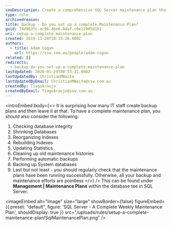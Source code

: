 ```yaml
---
seoDescription: Create a comprehensive SQL Server maintenance plan that includes database integrity checks, shrinking, reorganizing and rebuilding indexes, updating statistics, cleaning up old history, automatic backups, system database backups, and regular check-ins for successful execution.
type: rule
archivedreason:
title: Backup - Do you set up a complete Maintenance Plan?
guid: 74d963fc-ec96-4be6-84af-c0e12905d1b1
uri: setup-a-complete-maintenance-plan
created: 2019-11-20T18:33:26.000Z
authors:
  - title: Adam Cogan
    url: https://ssw.com.au/people/adam-cogan
related: []
redirects:
  - backup-do-you-set-up-a-complete-maintenance-plan
lastUpdated: 2020-01-29T00:53:21.000Z
lastUpdatedBy: ChristianMWaite
lastUpdatedByEmail: ChristianMWaite@ssw.com.au
createdBy: TiagoAraujo
createdByEmail: TiagoAraujo@ssw.com.au
---
```


<introEmbed
  body={<>
It is surprising how many IT staff create backup plans and then leave it at that. To have a complete maintenance plan, you should also consider the following:

1. Checking database integrity
2. Shrinking Databases
3. Reorganizing Indexes
4. Rebuilding Indexes
5. Updating Statistics
6. Cleaning up old maintenance histories
7. Performing automatic backups
8. Backing up System databases
9. Last but not least - you should regularly check that the maintenance plans have been running successfully. Otherwise, all your backup and maintenance efforts are pointless
  </>}
/>
This can be found under **Management | Maintenance Plans** within the database tee in SQL Server.


<imageEmbed
  alt="Image"
  size="large"
  showBorder={false}
  figureEmbed={{
    preset: "default",
    figure: 'SQL Server - A Complete Weekly Maintenance Plan',
    shouldDisplay: true
  }}
  src="/uploads/rules/setup-a-complete-maintenance-plan/SqlMaintenancePlan.png"
/>
